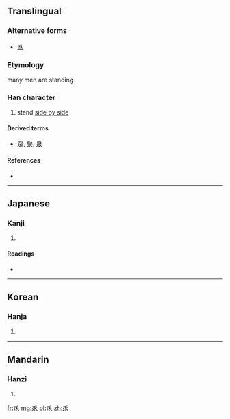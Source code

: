 ==Translingual==

===Alternative forms===
* [[㐺]]

===Etymology===
{{Han compound|人|人|人|t1=man|ls=ic}}

many men are standing

===Han character===
{{Han char|rn=4|rad=丿|as=05|sn=6|four=|canj=人竹竹人 (OHHO)}}

# stand [[side by side]]

====Derived terms====
* [[眾]], [[聚]], [[臮]]

====References====
* {{Han ref|kx=0082.150|dkj=00139|dj=0166.100|hdz=10038.050|uh=4E51|ud=20049}}

----

==Japanese==

===Kanji===
{{ja-kanji|grade=|rs=丿05}}

# {{defn|lang=ja|sort=丿05}}

====Readings====
* {{ja-readings|on=[[ぎん]] (gin), [[ごん]] (gon)|kun=[[ならびたつ]] (narabitatsu)}}

----

==Korean==

===Hanja===
{{ko-hanja|hangeul=임|rv=im|mr=im}}

# {{defn|lang=ko|sort=丿05}}

----

==Mandarin==

===Hanzi===
{{cmn-hanzi|pin=[[shèng]] ([[sheng4]]), [[zhòng]] ([[zhong4]])|wg=sheng<sup>4</sup>, chung<sup>4</sup>}}

# {{defn|lang=cmn|sort=丿05}}

[[fr:乑]]
[[mg:乑]]
[[pl:乑]]
[[zh:乑]]